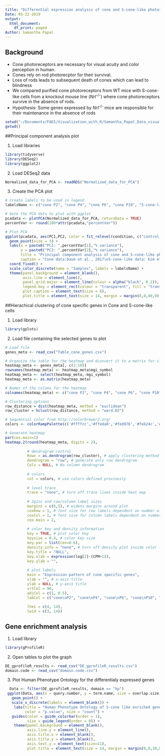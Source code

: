 ```yaml
---
title: "Differential expression analysis of cone and S-cone-like photoreceptors"
Date: 05-22-2019
output:
  html_document:
    df_print: paged
Author: Samantha Papal
---
```


## Background
- Cone photoreceptors are necessary for visual acuity and color perception in human.
- Cones rely on rod photorecptor for their survival.
- Loss of rods leads to subsequent death of cones which can lead to blindness
- We compared purified cone photoreceptors from WT mice with S-cone-like cells from a    knockout mouse line (*Nrl*^-/-^) where cone photoreceptors survive in the absence of      rods.
- Hypothesis: Some genes expressed by *Nrl*^-/-^ mice are responsible for their      maintenance in the absence of rods



```r
setwd("~/Documents/FAES/Visualization_with_R/Samantha_Papal_Data_visualization_with_R/Data_visualization")
getwd()
```
##Principal component analysis plot


1. Load libraries
```r
library(tidyverse)
library(DESeq2)
library(ggplot2)
```
2. Load DESeq2 data
```r
Normalized_data_for_PCA <- readRDS("Normalized_data_for_PCA")
```
3. Create the PCA plot
```r
# Create labels to be used in legend
labelsName <- c("cone P2", "cone P4", "cone P6", "cone P10", "S-cone-like P2", "S-cone-like P4", "S-cone-like P6", "S-cone-like P10")
```
```r
# Gete the PCA data to plot with ggplot
pcadata <- plotPCA(Normalized_data_for_PCA, returnData = TRUE)
percentVar <- round(100*attr(pcadata,"percentVar"))
```
```r
# Plot PCA
ggplot(pcadata, aes(PC1,PC2, color = fct_relevel(condition, c("control_P2", "control_P4", "control_P6", "control_P10", "experiment_P2", "experiment_P4", "experiment_P6", "experiment_P10")))) +
  geom_point(size = 3) +
  labs(x = paste0("PC1: ",percentVar[1],"% variance"), 
       y = paste0("PC2: ",percentVar[2],"% variance"), 
       title = "Principal component analysis of cone and S-cone-like photoreceptors", 
       caption = "Cone data:Daum et al., 2017\nS-cone-like data: Kim et al., 2016") +
  coord_fixed() + 
  scale_color_discrete(name = "Samples", labels = labelsName) +
  theme(panel.background = element_blank(), 
        axis.line = element_line(), 
        panel.grid.major = element_line(colour = alpha("black", 0.2)), 
        legend.key = element_rect(colour = "transparent", fill = "transparent"), 
        plot.caption = element_text(size = 6),
        plot.title = element_text(size = 14, margin = margin(0,0,40,0), hjust = 0.3))
```

##Hierachical clustering of cone specific genes in Cone and S-cone-like cells

1. Load library
```r
library(gplots)
```
2. Load file containing the selected genes to plot
```r
# Load file
genes_meta <- read_csv("Table_cone_genes.csv")
```
```r
# Organize the table for the heatmap and dconvert it to a matrix for clustering analysis
heatmap_meta <- genes_meta[, c(2:10)]
rownames(heatmap_meta) <- heatmap_meta$mgi_symbol
heatmap_meta <- select(heatmap_meta,-mgi_symbol)
heatmap_meta <- as.matrix(heatmap_meta)
```
```r
# Names of the colums for the heatmap
colnames(heatmap_meta) <- c("cone P2", "cone P4", "cone P6", "cone P10", "cone-like P2", "cone-like P4", "cone-like P6", "cone-like P10") # rename samples
```
```r
# Clustering options
row_distance = dist(heatmap_meta, method = "euclidean")
row_cluster = hclust(row_distance, method = "ward.D2")

# Sequential color from http://colorbrewer2.org/
colors <- colorRampPalette(c('#ffffcc','#ffeda0','#fed976','#feb24c','#fd8d3c','#fc4e2a','#e31a1c','#bd0026','#800026'))

# Generate heatmap
par(cex.main=1)
heatmap.2(round(heatmap_meta, digits = 2),
          
          # dendrogram control
          Rowv = as.dendrogram(row_cluster), # apply clustering method
          dendrogram = "row", # generate only row dendrogram
          Colv = NULL, # No column dendrogram
          
          # colors
          col = colors, # use colors defined previously
          
          # level trace
          trace = "none", # turn off trace lines inside heat map
          
          # 2gins and row/column label sizes
          margins = c(6,5), # widens margins around plot
          cexRow = 1, # font size for row labels dependent on number of rows
          cexCol = 1, # font size for column labels dependent on number of columns
          cex.main = 2,
          
          # color key and density information
          key = TRUE, # plot color key
          keysize = 0.4, # color key size
          key.par = list(cex=0.6),
          density.info = "none", # turn off density plot inside color legend
          key.title = "NULL",
          key.xlab = expression(log[2]~(CPM+1)),
          key.ylab = "",
          
          # plot labels
          main = "Expression pattern of cone specific genes",
          xlab = "", # x-axis title
          ylab = NULL, # y-axis title
          srtCol = 90,
          adjCol = c(1, 0.5),
          labCol = c("cone\nP2", "cone\nP4", "cone\nP6", "cone\nP10", "S-cone-like\nP2", "S-cone-like\nP4", "S-cone-like\nP6", "S-cone-like\nP10"),
          
          lhei = c(4, 14),
          lwid = c(3, 14))

```

## Gene enrichment analysis

1. Load library
```r
library(gProfileR)
```
2. Open tables to plot the graph
```r
DE_gprofileR_results <- read_csv("DE_gprofileR_results.csv")
domain.code <- read_csv("domain.code.csv")
```
3. Plot Human Phenotype Ontology for the differentialy expressed genes
```r
  Data <- filter(DE_gprofileR_results, domain == "hp")
 ggplot(Data, aes(x = query.number, y = term.name, size = overlap.size, color = p.value)) + 
   geom_point() + 
   scale_x_discrete(labels = element_blank()) +
    labs(title = "Human Phenotype Ontology of S-cone like enriched genes",
         color = "p.value", size = "count") +
   guides(color = guide_colorbar(order = 1), 
          size = guide_legend(order = 0)) +
    theme(panel.background = element_blank(), 
          axis.line.y = element_line(), 
          axis.title.x = element_blank(), 
          axis.title.y = element_blank(), 
          axis.text.y = element_text(size=11), 
          plot.title = element_text(size = 14, margin = margin(0,0,30,0), hjust = 0.7))
  
```